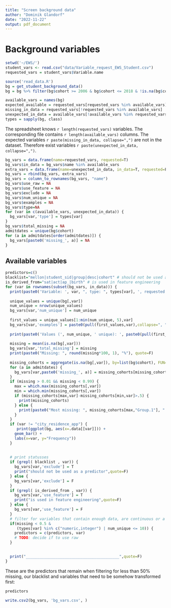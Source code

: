 ```yaml
---
title: "Screen background data"
author: "Dominik Glandorf"
date: "2022-11-22"
output: pdf_document
---
```


# Background variables
```r
setwd('~/EWS/')
student_vars <- read.csv("data/Variable_request_EWS_Student.csv")
requested_vars = student_vars$Variable.name

source('read_data.R')
bg = get_student_background_data()
bg = bg %>% filter(bg$cohort >= 2006 & bg$cohort <= 2018 & !is.na(bg$cohort))

available_vars = names(bg)
expected_available = requested_vars[requested_vars %in% available_vars]
missing_in_data = requested_vars[!requested_vars %in% available_vars]
unexpected_in_data = available_vars[!available_vars %in% requested_vars]
types = sapply(bg, class)
```

The spreadsheet knows `r length(requested_vars)` variables. The corresponding file contains `r length(available_vars)` columns. The expected variables `r paste(missing_in_data, collapse=",")` are not in the dataset. Therefore exist variables `r paste(unexpected_in_data, collapse=",")`.
```r
bg_vars = data.frame(name=requested_vars, requested=T)
bg_vars$in_data = bg_vars$name %in% available_vars
extra_vars = data.frame(name=unexpected_in_data, in_data=T, requested=F)
bg_vars = rbind(bg_vars, extra_vars)
bg_vars = column_to_rownames(bg_vars, "name")
bg_vars$use_raw = NA
bg_vars$use_feature = NA
bg_vars$exclude = NA
bg_vars$num_unique = NA
bg_vars$examples = NA
bg_vars$type=NA
for (var in c(available_vars, unexpected_in_data)) {
  bg_vars[var,'type'] = types[var]
}
bg_vars$total_missing = NA
admitdates = unique(bg$cohort)
for (a in admitdates[order(admitdates)]) {
  bg_vars[paste0('missing_', a)] = NA
}
```


## Available variables
```r
predictors=c()
blacklist="mellon|student_sid|group|desc|cohort" # should not be used as a predictor
is_derived_from="sat|act|ap_|birth" # is used in feature engineering
for (var in rownames(subset(bg_vars, in_data))) {
  print(paste0('Variable: ', var, ", type: ", types[var], ', requested: ', if(bg_vars[var,'requested'])'yes'else'no'), quote=F)
  
  unique_values = unique(bg[,var])
  num_unique = nrow(unique_values)
  bg_vars[var,'num_unique'] = num_unique
  
  first_values = unique_values[1:min(num_unique, 5),var]
  bg_vars[var,'examples'] = paste0(pull(first_values,var),collapse=", ")
  
  print(paste0('Values (', num_unique, ' unique): ', paste0(pull(first_values,var),collapse=", "), if(num_unique > 5) ', ...' else ''),quote=FALSE)
  
  missing = mean(is.na(bg[,var]))
  bg_vars[var,'total_missing'] = missing
  print(paste0("Missing: ", round(missing*100, 1), "%"), quote=F)
  
  missing_cohorts = aggregate(is.na(bg[,var]), by=list(bg$cohort), FUN=mean)
  for (a in admitdates) {
    bg_vars[var,paste0('missing_', a)] = missing_cohorts[missing_cohorts$Group.1==a,var]
  }
  if (missing > 0.01 && missing < 0.99) {
    max = which.max(missing_cohorts[,var])
    min = which.min(missing_cohorts[,var])
    if (missing_cohorts[max,var]-missing_cohorts[min,var]>.5) {
      print(missing_cohorts)
    } else {
      print(paste0("Most missing: ", missing_cohorts[max,"Group.1"], " ", round(missing_cohorts[max,var]*100, 1), "%", ", Least missing: ", missing_cohorts[min,"Group.1"], " ", round(missing_cohorts[min,var]*100, 1), "%"), quote=F)
    }
  }
  if (var != "city_residence_app") {
     print(ggplot(bg, aes(x=.data[[var]])) +
    geom_bar() +
    labs(x=var, y="Frequency"))
  }
 
  
  # print statusses
  if (grepl( blacklist , var)) {
    bg_vars[var,'exclude'] = T 
    print("should not be used as a predictor",quote=F)
  } else {
    bg_vars[var,'exclude'] = F
  } 
  if (grepl( is_derived_from , var)) {
    bg_vars[var,'use_feature'] = T 
    print("is used in feature engineering",quote=F)
  } else {
    bg_vars[var,'use_feature'] = F
  } 
  # filter for variables that contain enough data, are continuous or a factor
  if(missing < 0.5 &
     (types[var] %in% c("numeric,integer") | num_unique <= 10)) {
    predictors = c(predictors, var)
    # TODO: decide if to use raw
  }
  

  print("_________________________________________",quote=F)
}
```
These are the predictors that remain when filtering for less than 50% missing, our blacklist and variables that need to be somehow transformed first: 
```r
predictors
```
```r
write.csv2(bg_vars, 'bg_vars.csv', )
```
